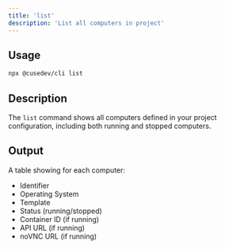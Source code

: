 ```yaml
---
title: 'list'
description: 'List all computers in project'
---
```


## Usage

```bash
npx @cusedev/cli list
```

## Description

The `list` command shows all computers defined in your project configuration, including both running and stopped computers.

## Output

A table showing for each computer:
- Identifier
- Operating System
- Template
- Status (running/stopped)
- Container ID (if running)
- API URL (if running)
- noVNC URL (if running)
